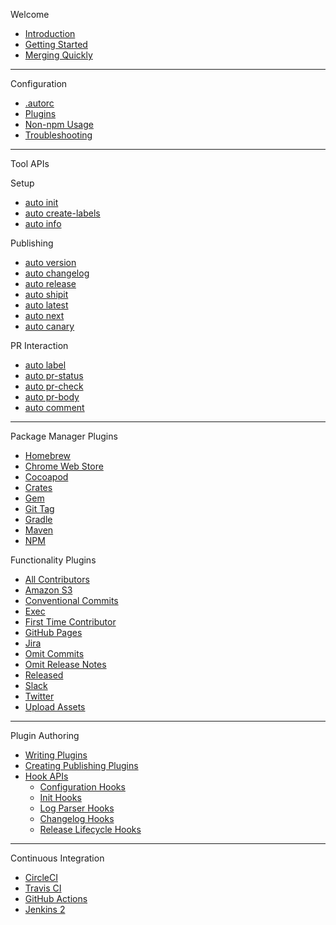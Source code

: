 Welcome

- [Introduction](./index)
- [Getting Started](./welcome/getting-started)
- [Merging Quickly](./welcome/quick-merge)

---

Configuration

- [.autorc](./configuration/autorc)
- [Plugins](./configuration/plugins)
- [Non-npm Usage](./configuration/non-npm)
- [Troubleshooting](./configuration/troubleshooting)

---

Tool APIs

Setup

- [auto init](./generated/init)
- [auto create-labels](./generated/create-labels)
- [auto info](./generated/info)

Publishing

- [auto version](./generated/version)
- [auto changelog](./generated/changelog)
- [auto release](./generated/release)
- [auto shipit](./generated/shipit)
- [auto latest](./generated/latest)
- [auto next](./generated/next)
- [auto canary](./generated/canary)

PR Interaction

- [auto label](./generated/label)
- [auto pr-status](./generated/pr-status)
- [auto pr-check](./generated/pr-check)
- [auto pr-body](./generated/pr-body)
- [auto comment](./generated/comment)

---

Package Manager Plugins

- [Homebrew](./generated/brew)
- [Chrome Web Store](./generated/chrome)
- [Cocoapod](./generated/cocoapods)
- [Crates](./generated/crates)
- [Gem](./generated/gem)
- [Git Tag](./generated/git-tag)
- [Gradle](./generated/gradle)
- [Maven](./generated/maven)
- [NPM](./generated/npm)

Functionality Plugins

- [All Contributors](./generated/all-contributors)
- [Amazon S3](./generated/s3)
- [Conventional Commits](./generated/conventional-commits)
- [Exec](./generated/exec)
- [First Time Contributor](./generated/first-time-contributor)
- [GitHub Pages](./generated/gh-pages)
- [Jira](./generated/jira)
- [Omit Commits](./generated/omit-commits)
- [Omit Release Notes](./generated/omit-release-notes)
- [Released](./generated/released)
- [Slack](./generated/slack)
- [Twitter](./generated/twitter)
- [Upload Assets](./generated/upload-assets)

---

Plugin Authoring

- [Writing Plugins](./plugins/writing-plugins)
- [Creating Publishing Plugins](./plugins/writing-publishing-plugins)
- [Hook APIs](./plugins/hook-api-docs)
  - [Configuration Hooks](./plugins/configuration-hooks)
  - [Init Hooks](./plugins/init-hooks)
  - [Log Parser Hooks](./plugins/log-parse-hooks)
  - [Changelog Hooks](./plugins/changelog-hooks)
  - [Release Lifecycle Hooks](./plugins/release-lifecycle-hooks)

---

Continuous Integration

- [CircleCI](./build-platforms/circleci)
- [Travis CI](./build-platforms/travis)
- [GitHub Actions](./build-platforms/github-actions)
- [Jenkins 2](./build-platforms/jenkins)
